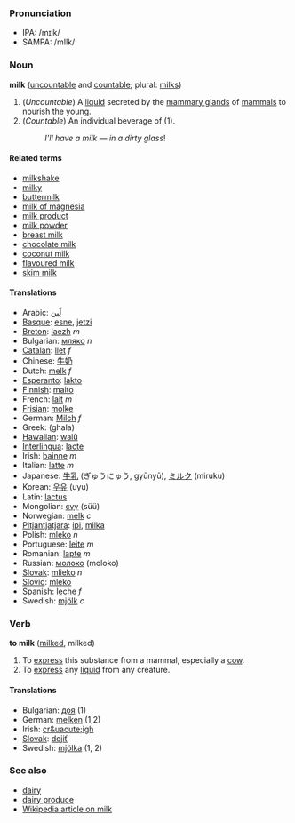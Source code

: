 ===Pronunciation===
*IPA: /mɪlk/
*SAMPA: /mIlk/
===Noun===
'''milk''' ([[uncountable]] and [[countable]]; plural: [[milks]])

#(''Uncountable'') A [[liquid]] secreted by the [[mammary gland]]s of [[mammal]]s to nourish the young.
#(''Countable'') An individual beverage of (1).
#:''I'll have a milk &mdash; in a dirty glass''!

====Related terms====
*[[milkshake]]
*[[milky]]
*[[buttermilk]]
*[[milk of magnesia]]
*[[milk product]]
*[[milk powder]]
*[[breast milk]]
*[[chocolate milk]]
*[[coconut milk]]
*[[flavoured milk]]
*[[skim milk]]

====Translations====
*Arabic: [[لّبن]]
*[[Basque]]: [[esne]], [[jetzi]]
*[[Breton]]: [[laezh]] ''m''
*Bulgarian: [[мляко]] ''n''
*[[Catalan]]: [[llet]] ''f''
*Chinese: [[牛奶]]
*Dutch: [[melk]] ''f''
*[[Esperanto]]: [[lakto]]
*[[Finnish]]: [[maito]]
*French: [[lait]] ''m''
*[[Frisian]]: [[molke]]
*German: [[Milch]] ''f''
*Greek: (ghala)
*[[Hawaiian]]: [[waiū]]
*[[Interlingua]]: [[lacte]]
*Irish: [[bainne]] ''m''
*Italian: [[latte]] ''m''
*Japanese: [[牛乳]] (ぎゅうにゅう, gyūnyū), [[ミルク]] (miruku)
*Korean: [[우유]] (uyu)
*Latin: [[lactus]]
*Mongolian: [[сүү]] (s&uuml;&uuml;)
*Norwegian: [[melk]] ''c''
*[[Pitjantjatjara]]: [[ipi]], [[milka]]
*Polish: [[mleko]] ''n''
*Portuguese: [[leite]] ''m''
*Romanian: [[lapte]] ''m''
*Russian: [[молоко]] (moloko)
*[[Slovak]]: [[mlieko]] ''n''
*[[Slovio]]: [[mleko]]
*Spanish: [[leche]] ''f''
*Swedish: [[mjölk]] ''c''

===Verb===
'''to milk''' ([[milked]], milked)

#To [[express]] this substance from a mammal, especially a [[cow]].
#To [[express]] any [[liquid]] from any creature.

====Translations====
*Bulgarian: [[доя]] (1)
*German: [[melken]] (1,2)
*Irish: [[cr&uacute;igh]]
*[[Slovak]]: [[dojiť]]
*Swedish: [[mjölka]] (1, 2)

===See also===
*[[dairy]]
*[[dairy produce]]
*[[w:milk|Wikipedia article on milk]]
